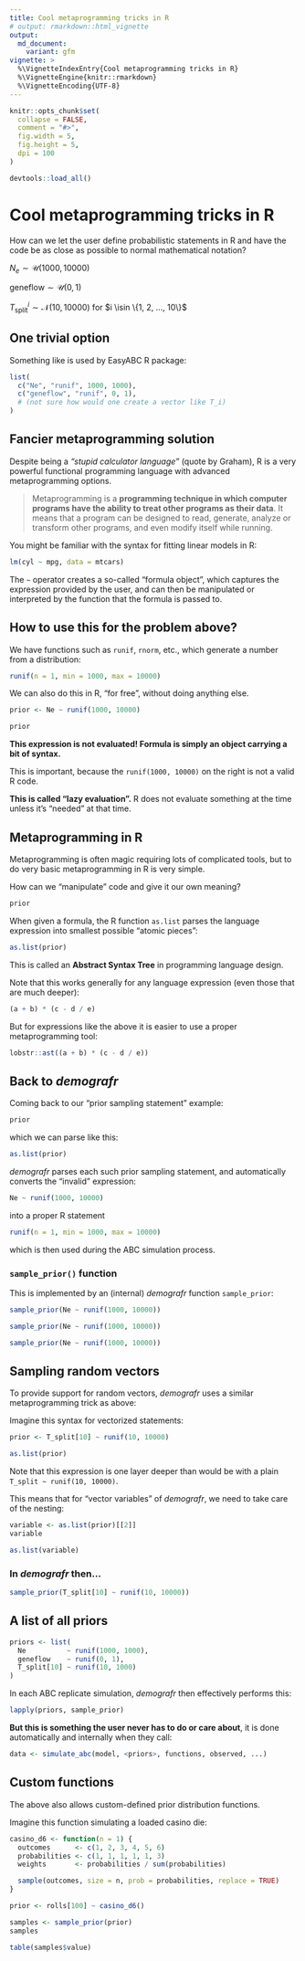 ```yaml
---
title: Cool metaprogramming tricks in R
# output: rmarkdown::html_vignette
output:
  md_document:
    variant: gfm
vignette: >
  %\VignetteIndexEntry{Cool metaprogramming tricks in R}
  %\VignetteEngine{knitr::rmarkdown}
  %\VignetteEncoding{UTF-8}
---
```


```r
knitr::opts_chunk$set(
  collapse = FALSE,
  comment = "#>",
  fig.width = 5,
  fig.height = 5,
  dpi = 100
)

devtools::load_all()
```

# Cool metaprogramming tricks in R

How can we let the user define probabilistic statements in R and have the code be as close as possible to normal mathematical notation?

$N_e \sim \mathcal{U}(1000, 10000)$

$\textrm{geneflow} \sim \mathcal{U}(0, 1)$

$T_{\textrm{split}}^i \sim \mathcal{N}(10, 10000)$ for $i \isin \{1, 2, ..., 10\}$

## One trivial option

Something like is used by EasyABC R package:

```r
list(
  c("Ne", "runif", 1000, 1000),
  c("geneflow", "runif", 0, 1),
  # (not sure how would one create a vector like T_i)
)
```

## Fancier metaprogramming solution

Despite being a _"stupid calculator language"_ (quote by Graham), R is a very powerful functional programming language with advanced metaprogramming options.

> Metaprogramming is a **programming technique in which computer programs have the ability to treat other programs as their data**. It means that a program can be designed to read, generate, analyze or transform other programs, and even modify itself while running.

You might be familiar with the syntax for fitting linear models in R:

```r
lm(cyl ~ mpg, data = mtcars)
```

The `~` operator creates a so-called "formula object", which captures the expression provided by the user, and can then be manipulated or interpreted by the function that the formula is passed to.

## How to use this for the problem above?

We have functions such as `runif`, `rnorm`, etc., which generate a number from a distribution:

```r
runif(n = 1, min = 1000, max = 10000)
```

We can also do this in R, "for free", without doing anything else.

```r
prior <- Ne ~ runif(1000, 10000)

prior
```

**This expression is not evaluated! Formula is simply an object carrying a bit of syntax.**

This is important, because the `runif(1000, 10000)` on the right is not a valid R code.

**This is called "lazy evaluation".** R does not evaluate something at the time unless it's "needed" at that time.

## Metaprogramming in R

Metaprogramming is often magic requiring lots of complicated tools, but to do very basic metaprogramming in R is very simple.

How can we "manipulate" code and give it our own meaning?

```r
prior
```

When given a formula, the R function `as.list` parses the language expression into smallest possible "atomic pieces":

```r
as.list(prior)
```

This is called an **Abstract Syntax Tree** in programming language design.

Note that this works generally for any language expression (even those that are much deeper):

```r
(a + b) * (c - d / e)
```

But for expressions like the above it is easier to use a proper metaprogramming tool:

```r
lobstr::ast((a + b) * (c - d / e))
```

## Back to _demografr_

Coming back to our "prior sampling statement" example:

```r
prior
```

which we can parse like this:

```r
as.list(prior)
```

_demografr_ parses each such prior sampling statement, and automatically converts the "invalid" expression:

```r
Ne ~ runif(1000, 10000)
```

into a proper R statement

```r
runif(n = 1, min = 1000, max = 10000)
```

which is then used during the ABC simulation process.

### `sample_prior()` function

This is implemented by an (internal) _demografr_ function `sample_prior`:

```r
sample_prior(Ne ~ runif(1000, 10000))
```

```r
sample_prior(Ne ~ runif(1000, 10000))
```

```r
sample_prior(Ne ~ runif(1000, 10000))
```

## Sampling random vectors

To provide support for random vectors, _demografr_ uses a similar metaprogramming trick as above:

Imagine this syntax for vectorized statements:

```r
prior <- T_split[10] ~ runif(10, 10000)
```

```r
as.list(prior)
```

Note that this expression is one layer deeper than would be with a plain `T_split ~ runif(10, 10000)`.

This means that for "vector variables" of _demografr_, we need to take care of the nesting:

```r
variable <- as.list(prior)[[2]]
variable
```

```r
as.list(variable)
```

### In _demografr_ then...

```r
sample_prior(T_split[10] ~ runif(10, 10000))
```

## A list of all priors

```r
priors <- list(
  Ne          ~ runif(1000, 1000),
  geneflow    ~ runif(0, 1),
  T_split[10] ~ runif(10, 1000)
)
```

In each ABC replicate simulation, _demografr_ then effectively performs this:

```r
lapply(priors, sample_prior)
```

**But this is something the user never has to do or care about**, it is done automatically and internally when they call:

```r
data <- simulate_abc(model, <priors>, functions, observed, ...)
```

## Custom functions

The above also allows custom-defined prior distribution functions.

Imagine this function simulating a loaded casino die:

```r
casino_d6 <- function(n = 1) {
  outcomes      <- c(1, 2, 3, 4, 5, 6)
  probabilities <- c(1, 1, 1, 1, 1, 3)
  weights       <- probabilities / sum(probabilities)

  sample(outcomes, size = n, prob = probabilities, replace = TRUE)
}
```

```r
prior <- rolls[100] ~ casino_d6()

samples <- sample_prior(prior)
samples
```

```r
table(samples$value)
```